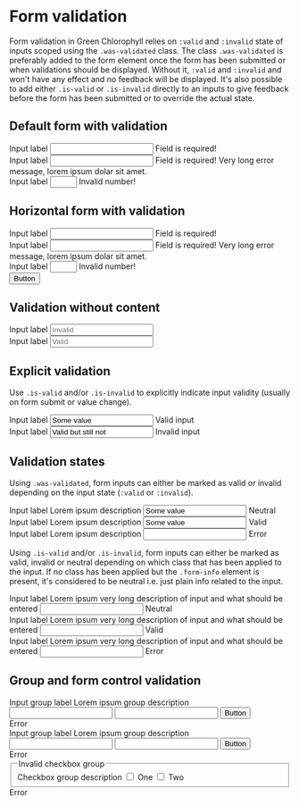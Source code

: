 
<Meta title="Components/Form/Concepts/Validation" />

# Form validation

Form validation in Green Chlorophyll relies on `:valid` and `:invalid` state of inputs scoped using the `.was-validated` class. The class `.was-validated` is preferably added to the form element once the form has been submitted or when validations should be displayed. Without it, `:valid` and `:invalid` and won't have any effect and no feedback will be displayed.
It's also possible to add either `.is-valid` or `.is-invalid` directly to an inputs to give feedback before the form has been submitted or to override the actual state.

## Default form with validation

<Canvas>
  <form autocomplete="off" class="was-validated">
    <div class="form-group">
      <label for="input">Input label</label>
      <input id="input" type="text" required />
      <span class="form-info">Field is required!</span>
    </div>
    <div class="form-group">
      <label for="inputLong">Input label</label>
      <input id="inputLong" type="text" required />
      <span class="form-info">
        Field is required! Very long error message, lorem ipsum dolar sit amet.
      </span>
    </div>
    <div class="form-group">
      <label for="numberInput">Input label</label>
      <input id="numberInput" type="number" min="1" max="5" required />
      <span class="form-info">Invalid number!</span>
    </div>
  </form>
</Canvas>

## Horizontal form with validation

<Canvas>
  <form class="horizontal was-validated" autocomplete="off">
    <div class="form-group">
      <label for="inputHorizontal">Input label</label>
      <input id="inputHorizontal" type="text" required />
      <span class="form-info">Field is required!</span>
    </div>
    <div class="form-group">
      <label for="inputHorizontalLong">Input label</label>
      <input id="inputHorizontalLong" type="text" required />
      <span class="form-info">
        Field is required! Very long error message, lorem ipsum dolar sit amet.
      </span>
    </div>
    <div class="form-group">
      <label for="numberInputHorizontal">Input label</label>
      <input
        id="numberInputHorizontal"
        type="number"
        min="1"
        max="5"
        required
      />
      <span class="form-info">Invalid number!</span>
    </div>
    <button>Button</button>
  </form>
</Canvas>

## Validation without content

<Canvas>
  <form autocomplete="off" class="was-validated">
    <div class="form-group">
      <label for="inputNoFeedback">Input label</label>
      <input id="inputNoFeedback" type="text" required placeholder="Invalid" />
      <span class="form-info"></span>
    </div>
    <div class="form-group">
      <label for="inputNoinfo">Input label</label>
      <input id="inputNoFeedback" type="text" placeholder="Valid" />
      <span class="form-info"></span>
    </div>
  </form>
</Canvas>

## Explicit validation

Use `.is-valid` and/or `.is-invalid` to explicitly indicate input validity (usually on form submit or value change).

<Canvas>
  <form autocomplete="off">
    <div class="form-group">
      <label for="inputValid">Input label</label>
      <input
        id="inputValid"
        type="text"
        class="is-valid"
        value="Some value"
        required
      />
      <span class="form-info">Valid input</span>
    </div>
    <div class="form-group">
      <label for="inputInvalid">Input label</label>
      <input
        id="inputInvalid"
        type="text"
        class="is-invalid"
        value="Valid but still not"
      />
      <span class="form-info">Invalid input</span>
    </div>
  </form>
</Canvas>

## Validation states

Using `.was-validated`, form inputs can either be marked as valid or invalid depending on the input state (`:valid` or `:invalid`).

<Canvas>
  <form autocomplete="off" class="was-validated" novalidate>
    <div class="form-group">
      <label for="inputValid">Input label</label>
      <span class="form-info">Lorem ipsum description</span>
      <input id="inputValid" type="text" value="Some value" required />
      <span class="form-info">Neutral</span>
    </div>
    <div class="form-group">
      <label for="inputValid">Input label</label>
      <span class="form-info">Lorem ipsum description</span>
      <input id="inputValid" type="text" value="Some value" required />
      <span class="form-info">Valid</span>
    </div>
    <div class="form-group">
      <label for="inputValid">Input label</label>
      <span class="form-info">Lorem ipsum description</span>
      <input id="inputValid" type="text" required />
      <span class="form-info">Error</span>
    </div>
  </form>
</Canvas>

Using `.is-valid` and/or `.is-invalid`, form inputs can either be marked as valid, invalid or neutral depending on which class that has been applied to the input. If no class has been applied but the `.form-info` element is present, it's considered to be neutral i.e. just plain info related to the input.

<Canvas>
  <form autocomplete="off" novalidate>
    <div class="form-group">
      <label for="inputInvalid">Input label</label>
      <span class="form-info">
        Lorem ipsum very long description of input and what should be entered
      </span>
      <input id="inputInvalid" type="text" />
      <span class="form-info">Neutral</span>
    </div>
    <div class="form-group">
      <label for="inputInvalid">Input label</label>
      <span class="form-info">
        Lorem ipsum very long description of input and what should be entered
      </span>
      <input id="inputInvalid" type="text" class="is-valid" />
      <span class="form-info">Valid</span>
    </div>
    <div class="form-group">
      <label for="inputInvalid">Input label</label>
      <span class="form-info">
        Lorem ipsum very long description of input and what should be entered
      </span>
      <input id="inputInvalid" type="text" class="is-invalid" />
      <span class="form-info">Error</span>
    </div>
  </form>
</Canvas>

## Group and form control validation

<Canvas>
  <form>
    <div class="form-group">
      <label for="inputValid">Input group label</label>
      <span class="form-info">Lorem ipsum group description</span>
      <div class="group is-invalid">
        <input id="inputValid1" type="text" required />
        <input id="inputValid2" type="text" required />
        <button type="button">Button</button>
      </div>
      <span class="form-info">Error</span>
    </div>
    <div class="form-group">
      <label for="inputValid">Input group label</label>
      <span class="form-info">Lorem ipsum group description</span>
      <div class="group group-border is-invalid">
        <input id="inputValid1" type="text" required />
        <input id="inputValid2" type="text" required />
        <button type="button">Button</button>
      </div>
      <span class="form-info">Error</span>
    </div>
    <div class="form-group">
      <fieldset aria-describedby="checkboxGroupHelp1" class="is-invalid">
        <legend>Invalid checkbox group</legend>
        <span id="checkboxGroupHelp1" class="form-info">
          Checkbox group description
        </span>
        <label class="form-control">
          <input required class="is-invalid" type="checkbox" />
          <span>One</span>
          <i></i>
        </label>
        <label class="form-control">
          <input required class="is-invalid" type="checkbox" required />
          <span>Two</span>
          <i></i>
        </label>
      </fieldset>
      <span class="form-info">Error</span>
    </div>
  </form>
</Canvas>
